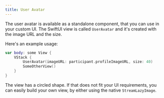 ```yaml
---
title: User Avatar
---
```


The user avatar is available as a standalone component, that you can use in your custom UI. The SwiftUI view is called `UserAvatar` and it's created with the image URL and the size.

Here's an example usage:

```swift
var body: some View {
    VStack {
        UserAvatar(imageURL: participant.profileImageURL, size: 40)
        SomeOtherView()
    }
}
```

The view has a circled shape. If that does not fit your UI requirements, you can easily build your own view, by either using the native `StreamLazyImage`.
